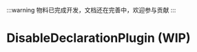 
:::warning
物料已完成开发，文档还在完善中，欢迎参与贡献
:::

# DisableDeclarationPlugin (WIP)

<SourceCode
  href="https://github.com/bytedance/flowgram.ai/tree/main/packages/materials/form-materials/src/plugins/disable-declaration-plugin"
/>
